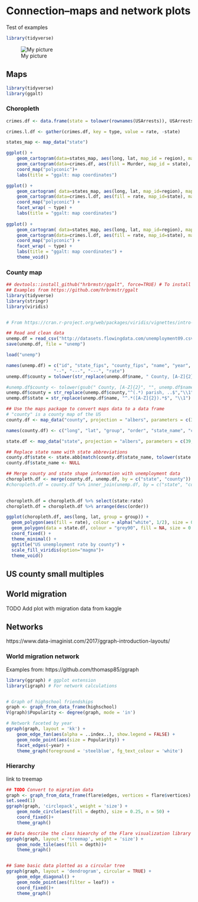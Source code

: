 \cleardoublepage 

# Connection--maps and network plots {#Connection}

Test of examples


```r
library(tidyverse)

```

![My picture](images/Minard_migration.jpg)

## Maps
```r
library(tidyverse)
library(ggalt)

```

### Choropleth
```r
crimes.df <- data.frame(state = tolower(rownames(USArrests)), USArrests)

crimes.l.df <- gather(crimes.df, key = type, value = rate, -state)

states_map <- map_data("state")

ggplot() +
    geom_cartogram(data=states_map, aes(long, lat, map_id = region), map=states_map) +
    geom_cartogram(data=crimes.df, aes(fill = Murder, map_id = state), map=states_map) + 
    coord_map("polyconic")+
    labs(title = "ggalt: map coordinates")

ggplot() +
    geom_cartogram( data=states_map, aes(long, lat, map_id=region), map = states_map) +
    geom_cartogram(data=crimes.l.df, aes(fill = rate, map_id=state), map = states_map) +
    coord_map("polyconic") +
    facet_wrap( ~ type) +
    labs(title = "ggalt: map coordinates")
  
ggplot() +
    geom_cartogram( data=states_map, aes(long, lat, map_id=region), map = states_map) +
    geom_cartogram(data=crimes.l.df, aes(fill = rate, map_id=state), map = states_map) +
    coord_map("polyconic") +
    facet_wrap( ~ type) +
    labs(title = "ggalt: map coordinates") +
    theme_void()

```


### County map
```r
## devtools::install_github("hrbrmstr/ggalt", force=TRUE) # To install development version
## Examples from https://github.com/hrbrmstr/ggalt
library(tidyverse)
library(stringr)
library(viridis)


# From https://cran.r-project.org/web/packages/viridis/vignettes/intro-to-viridis.html

## Read and clean data
unemp.df = read_csv("http://datasets.flowingdata.com/unemployment09.csv")
save(unemp.df, file = "unemp")

load("unemp")

names(unemp.df) = c("id", "state_fips", "county_fips", "name", "year",
                  "--", "---", "---", "rate")
unemp.df$county = tolower(str_replace(unemp.df$name, " County, [A-Z]{2}", ""))

#unemp.df$county <- tolower(gsub(" County, [A-Z]{2}", "", unemp.df$name))
unemp.df$county = str_replace(unemp.df$county,"^(.*) parish, ..$","\\1")
unemp.df$state = str_replace(unemp.df$name, "^.*([A-Z]{2}).*$", "\\1")

## Use the maps package to convert maps data to a data frame
# "county" is a county map of the US
county.df <- map_data("county", projection = "albers", parameters = c(39, 45))

names(county.df) <- c("long", "lat", "group", "order", "state_name", "county")

state.df <- map_data("state", projection = "albers", parameters = c(39, 45))

## Replace state name with state abbreviations
county.df$state <- state.abb[match(county.df$state_name, tolower(state.name))]
county.df$state_name <- NULL

## Merge county and state shape information with unemployment data
choropleth.df <- merge(county.df, unemp.df, by = c("state", "county"))
#choropleth.df = county.df %>% inner_join(unemp.df, by = c("state", "county"))
  

choropleth.df = choropleth.df %>% select(state:rate)
choropleth.df = choropleth.df %>% arrange(desc(order))

ggplot(choropleth.df, aes(long, lat, group = group)) +
  geom_polygon(aes(fill = rate), colour = alpha("white", 1/2), size = 0.05) +
  geom_polygon(data = state.df, colour = "grey90", fill = NA, size = 0.5) +
  coord_fixed() +
  theme_minimal() +
  ggtitle("US unemployment rate by county") +
  scale_fill_viridis(option="magma")+
  theme_void()

```

## US county small multiples


## World migration
TODO Add plot with migration data from kaggle


## Networks
https://www.data-imaginist.com/2017/ggraph-introduction-layouts/

### World migration network

Examples from: https://github.com/thomasp85/ggraph
```r
library(ggraph) # ggplot extension
library(igraph) # For network calculations


# Graph of highschool friendships
graph <- graph_from_data_frame(highschool)
V(graph)$Popularity <- degree(graph, mode = 'in')

# Network faceted by year
ggraph(graph, layout = 'kk') + 
    geom_edge_fan(aes(alpha = ..index..), show.legend = FALSE) + 
    geom_node_point(aes(size = Popularity)) + 
    facet_edges(~year) + 
    theme_graph(foreground = 'steelblue', fg_text_colour = 'white')
```

### Hierarchy
link to treemap

```r
## TODO Convert to migration data
graph <- graph_from_data_frame(flare$edges, vertices = flare$vertices)
set.seed(1)
ggraph(graph, 'circlepack', weight = 'size') + 
    geom_node_circle(aes(fill = depth), size = 0.25, n = 50) + 
    coord_fixed()+
    theme_graph()

## Data describe the class hiearchy of the Flare visualization library
ggraph(graph, layout = 'treemap', weight = 'size') + 
    geom_node_tile(aes(fill = depth))+
    theme_graph()


## Same basic data plotted as a circular tree
ggraph(graph, layout = 'dendrogram', circular = TRUE) + 
    geom_edge_diagonal() + 
    geom_node_point(aes(filter = leaf)) + 
    coord_fixed()+
    theme_graph()

```
